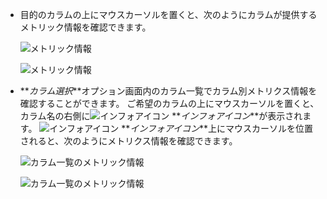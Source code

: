 - 目的のカラムの上にマウスカーソルを置くと、次のようにカラムが提供するメトリック情報を確認できます。 

  <InDoc pages="resource-node-list,resource-pod-list,resource-application-list">

  ![メトリック情報](/img/k8s-resource-node-list-metric-info.png)

  </InDoc>

  <InDoc pages="resource-container-list">

  ![メトリック情報](/img/k8s-resource-container-list-metric-info.png)

  </InDoc>

- **_カラム選択_**オプション画面内のカラム一覧でカラム別メトリクス情報を確認することができます。 ご希望のカラムの上にマウスカーソルを置くと、カラム名の右側に![インフォアイコン](/img/ico-info.svg) **_インフォアイコン_**が表示されます。 ![インフォアイコン](/img/ico-info.svg) **_インフォアイコン_**上にマウスカーソルを位置されると、次のようにメトリクス情報を確認できます。 

  <InDoc pages="resource-node-list,resource-pod-list,resource-application-list">

  ![カラム一覧のメトリック情報](/img/k8s-resource-node-list-metric-info-cl.png)

  </InDoc>

  <InDoc pages="resource-container-list">

  ![カラム一覧のメトリック情報](/img/k8s-resource-container-list-metric-info-cl.png)

  </InDoc>
